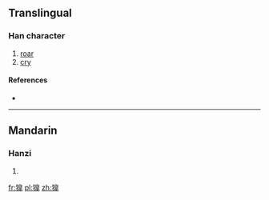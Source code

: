 ==Translingual==

===Han character===
{{Han char|rn=94|rad=犬|as=12|sn=15|four=|canj=大竹竹山十 (KHHUJ)}}

# [[roar]]
# [[cry]]

====References====
* {{Han ref|kx=0717.150|dkj=20667|hdz=21368.130|uh=734B|ud=29515}}

----

==Mandarin==

===Hanzi===
{{cmn-hanzi|pin=[[háo]] ([[hao2]]), [[mò]] ([[mo4]])|wg=hao<sup>2</sup>, mo<sup>4</sup>}}

# {{defn|Mandarin|sort=犬12}}

[[fr:獋]]
[[pl:獋]]
[[zh:獋]]